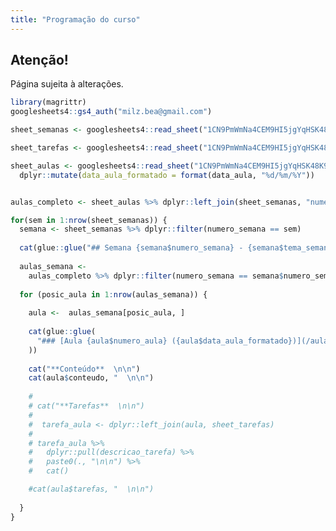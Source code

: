 ```yaml
---
title: "Programação do curso"
---
```



:::{.callout-warning}
## Atenção!
Página sujeita à alterações.
:::


```r
library(magrittr)
googlesheets4::gs4_auth("milz.bea@gmail.com")

sheet_semanas <- googlesheets4::read_sheet("1CN9PmWmNa4CEM9HI5jgYqHSK48K92n--BZWXglH5NVE", sheet = "semanas")

sheet_tarefas <- googlesheets4::read_sheet("1CN9PmWmNa4CEM9HI5jgYqHSK48K92n--BZWXglH5NVE", sheet = "tarefas")

sheet_aulas <- googlesheets4::read_sheet("1CN9PmWmNa4CEM9HI5jgYqHSK48K92n--BZWXglH5NVE", sheet = "aulas") %>% 
  dplyr::mutate(data_aula_formatado = format(data_aula, "%d/%m/%Y"))


aulas_completo <- sheet_aulas %>% dplyr::left_join(sheet_semanas, "numero_semana") 

```


```r
for(sem in 1:nrow(sheet_semanas)) {
  semana <- sheet_semanas %>% dplyr::filter(numero_semana == sem)
  
  cat(glue::glue("## Semana {semana$numero_semana} - {semana$tema_semana} \n\n"))
  
  aulas_semana <-
    aulas_completo %>% dplyr::filter(numero_semana == semana$numero_semana)
  
  for (posic_aula in 1:nrow(aulas_semana)) {
    
    aula <-  aulas_semana[posic_aula, ]
  
    cat(glue::glue(
      "### [Aula {aula$numero_aula} ({aula$data_aula_formatado})](/aula{aula$numero_aula}.html) \n\n"
    ))
    
    cat("**Conteúdo**  \n\n")
    cat(aula$conteudo, "  \n\n")
    
    # 
    # cat("**Tarefas**  \n\n")
    # 
    #  tarefa_aula <- dplyr::left_join(aula, sheet_tarefas)
    # 
    # tarefa_aula %>%
    #   dplyr::pull(descricao_tarefa) %>%
    #   paste0(., "\n\n") %>%
    #   cat()

    #cat(aula$tarefas, "  \n\n")
    
  }
}


```

